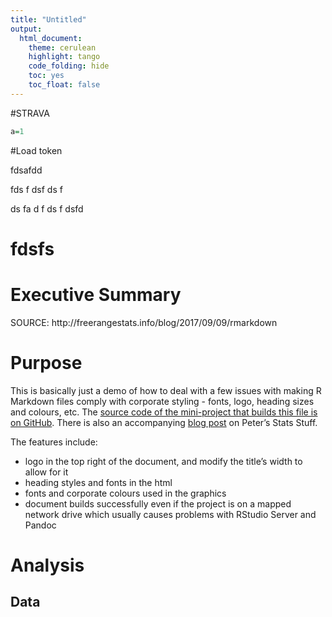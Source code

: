 ---
title: "Untitled"
output:
  html_document:
    theme: cerulean
    highlight: tango
    code_folding: hide
    toc: yes
    toc_float: false
---



#STRAVA

```{r}
a=1
```

#Load token

fdsafdd

fds
f
dsf
ds
f

ds
fa
d
f
ds
f
dsfd

# fdsfs

# Executive Summary

SOURCE: http://freerangestats.info/blog/2017/09/09/rmarkdown

# Purpose

This is basically just a demo of how to deal with a few issues with making R Markdown files comply with corporate styling - fonts, logo, heading sizes and colours, etc.  The [source code of the mini-project that builds this file is on GitHub](https://github.com/ellisp/rmarkdown-corporate-eg).  There is also an accompanying [blog post](http://ellisp.github.io/blog/2017/09/09/rmarkdown) on Peter's Stats Stuff.

The features include:

* logo in the top right of the document, and modify the title's width to allow for it
* heading styles and fonts in the html
* fonts and corporate colours used in the graphics
* document builds successfully even if the project is on a mapped network drive which usually causes problems with RStudio Server and Pandoc

# Analysis

## Data

